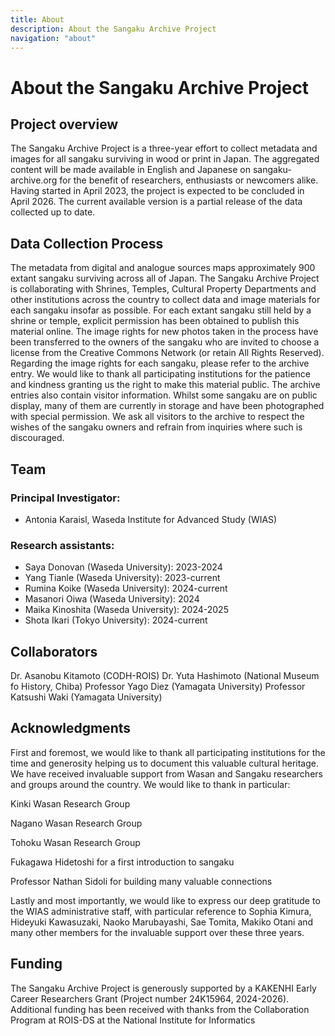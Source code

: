```yaml
---
title: About
description: About the Sangaku Archive Project
navigation: "about"
---
```


# About the Sangaku Archive Project

## Project overview

The Sangaku Archive Project is a three-year effort to collect metadata and images for all sangaku surviving in wood or print in Japan. The aggregated content will be made available in English and Japanese on sangaku-archive.org for the benefit of researchers, enthusiasts or newcomers alike. 
Having started in April 2023, the project is expected to be concluded in April 2026. The current available version is a partial release of the data collected up to date.

## Data Collection Process

The metadata from digital and analogue sources maps approximately 900 extant sangaku surviving across all of Japan. The Sangaku Archive Project is collaborating with Shrines, Temples, Cultural Property Departments and other institutions across the country to collect data and image materials for each sangaku insofar as possible. For each extant sangaku still held by a shrine or temple, explicit permission has been obtained to publish this material online. The image rights for new photos taken in the process have been transferred to the owners of the sangaku who are invited to choose a license from the Creative Commons Network (or retain All Rights Reserved). Regarding the image rights for each sangaku, please refer to the archive entry. 
We would like to thank all participating institutions for the patience and kindness granting us the right to make this material public. The archive entries also contain visitor information. Whilst some sangaku are on public display, many of them are currently in storage and have been photographed with special permission. We ask all visitors to the archive to respect the wishes of the sangaku owners and refrain from inquiries where such is discouraged.

## Team

### Principal Investigator: 
- Antonia Karaisl, Waseda Institute for Advanced Study (WIAS)

### Research assistants:
- Saya Donovan (Waseda University): 2023-2024
- Yang Tianle (Waseda University): 2023-current
- Rumina Koike (Waseda University): 2024-current
- Masanori Oiwa (Waseda University): 2024
- Maika Kinoshita (Waseda University): 2024-2025
- Shota Ikari (Tokyo University): 2024-current

## Collaborators

  Dr. Asanobu Kitamoto (CODH-ROIS)
  Dr. Yuta Hashimoto (National Museum fo History, Chiba)
  Professor Yago Diez (Yamagata University)
  Professor Katsushi Waki (Yamagata University)

## Acknowledgments

First and foremost, we would like to thank all participating institutions for the time and generosity helping us to document this valuable cultural heritage.
We have received invaluable support from Wasan and Sangaku researchers and groups around the country. We would like to thank in particular:

  Kinki Wasan Research Group

  Nagano Wasan Research Group

  Tohoku Wasan Research Group

  Fukagawa Hidetoshi for a first introduction to sangaku
  
  Professor Nathan Sidoli for building many valuable connections

Lastly and most importantly, we would like to express our deep gratitude to the WIAS administrative staff, with particular reference to Sophia Kimura, Hideyuki Kawasuzaki, Naoko Marubayashi, Sae Tomita, Makiko Otani and many other members for the invaluable support over these three years.

## Funding

The Sangaku Archive Project is generously supported by a KAKENHI Early Career Researchers Grant (Project number 24K15964, 2024-2026).
Additional funding has been received with thanks from the Collaboration Program at ROIS-DS at the National Institute for Informatics
